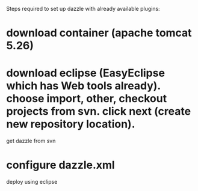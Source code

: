 Steps required to set up dazzle with already available plugins:
=download container (apache tomcat 5.26)=
=download eclipse (EasyEclipse which has Web tools already).
choose import, other, checkout projects from svn.
click next (create new repository location).
=get dazzle from svn
=configure dazzle.xml
=deploy using eclipse